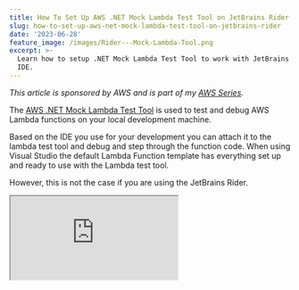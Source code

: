 ```yaml
---
title: How To Set Up AWS .NET Mock Lambda Test Tool on JetBrains Rider
slug: how-to-set-up-aws-net-mock-lambda-test-tool-on-jetbrains-rider
date: '2023-06-28'
feature_image: /images/Rider---Mock-Lambda-Tool.png
excerpt: >-
  Learn how to setup .NET Mock Lambda Test Tool to work with JetBrains Rider
  IDE.
---
```

_This article is sponsored by AWS and is part of my [AWS Series](/tag/aws/)._

The [AWS .NET Mock Lambda Test Tool](https://github.com/aws/aws-lambda-dotnet/tree/master/Tools/LambdaTestTool#the-aws-net-mock-lambda-test-tool-preview) is used to test and debug AWS Lambda functions on your local development machine.

Based on the IDE you use for your development you can attach it to the lambda test tool and debug and step through the function code. When using Visual Studio the default Lambda Function template has everything set up and ready to use with the Lambda test tool.

However, this is not the case if you are using the JetBrains Rider.

<iframe src="https://www.youtube.com/embed/oAXB_QB3jAk?feature=oembed" />

In this post, let’s quickly learn how to set up JetBrains Rrider to work with the .NET Mock Lambda test tool.

## AWS .NET Mock Lambda Test Tool

The Mock Lambda Tool helps test the Lambda function locally without deploying it to an AWS environment.

📢

_**Note:** This tool is not a local Lambda environment. This tool is optimized for quick local debugging with minimal dependencies._

The tool is available as a .NET Global tools and can be installed via command line from NuGet. You can find more installation instructions [here](https://github.com/aws/aws-lambda-dotnet/tree/master/Tools/LambdaTestTool#installing-and-running).

```bash
dotnet tool install -g Amazon.Lambda.TestTool-6.0
```

## Setting Up JetBrains Rider With Mock Lambda Test Tool

You can find the official instructions to set up the mock lambda test tool with JetBrains Rider [here](https://github.com/aws/aws-lambda-dotnet/tree/master/Tools/LambdaTestTool#configure-for-jetbrains-rider).

We will see two different ways to set up Mock Lambda Test Tool to work with Rider.

### Using Rider .run file

JetBrains Rider uses [run/debug configurations](https://www.jetbrains.com/help/rider/Run_Debug_Configuration.html) to run, debug, deploy, and test your code. Each configuration is a named set of startup properties that define what to execute and what parameters and environment should be used.

1.  Add a new Configuration
2.  Select .NET Executable Configuration Type as shown below

![Adding a .NET Executable type run/debug configuration in JetBrains Rider.](/images/image-15.png)

3\.  Specify the 'Exe path' for the configuration → This is the path to the global Mock Lambda Test tool dll (`Amazon.Lambda.TestTool.BlazorTester.dll`).  
You can find the DLL in the `/.dotnet/tools` folder where the global tools are installed.

4\.  Specify the 'Working Directory' → This is the root of the AWS Lambda Function Project.

![](/images/image-16.png)

Clicking apply and running the project with the new configuration, launches and attaches Rider to the Mock Lambda Test Tool for debugging.

#### Save Configuration to Source Control

To save the configuration file as a project file, you can choose the `Store as project file` option, when creating the run/debug configuration.

This will save the config to a file in the solution and can be checked into source control so that it's available to all team members using JetBrains Rider.

Below is a sample `run.xml` file with the Mock Lambda Test Tool configuration.

Since it uses a relative path to the .NET mock lambda test tool and the project folder, this will work fine on any machine as long as they have the mock tool installed.

```xml
<component name="ProjectRunConfigurationManager">
  <configuration default="false" name="Mock Lambda Test Tool" type="RunExe" factoryName=".NET Executable">
    <option name="EXE_PATH" value="$USER_HOME$/.dotnet/tools/.store/amazon.lambda.testtool-6.0/0.12.2/amazon.lambda.testtool-6.0/0.12.2/tools/net6.0/any/Amazon.Lambda.TestTool.BlazorTester.dll" />
    <option name="PROGRAM_PARAMETERS" value="" />
    <option name="WORKING_DIRECTORY" value="$PROJECT_DIR$/Rider.lambda/src/Rider.lambda/" />
    <option name="PASS_PARENT_ENVS" value="1" />
    <option name="USE_EXTERNAL_CONSOLE" value="0" />
    <option name="USE_MONO" value="0" />
    <option name="RUNTIME_ARGUMENTS" value="" />
    <method v="2">
      <option name="Build Solution" enabled="true" />
    </method>
  </configuration>
</component>
```

### Using launchsettings.json File

Visual Studio by default uses the `launcsettings.json` file to store the mock labda test tool run/debug configuration.

Below are the default settings when creating an AWS Lambda project in Visual Studio.

```json
{
  "profiles": {
    "Mock Lambda Test Tool": {
      "commandName": "Executable",
      "commandLineArgs": "--port 5050",
      "workingDirectory": ".\\bin\\$(Configuration)\\net6.0",
      "executablePath": "%USERPROFILE%\\.dotnet\\tools\\dotnet-lambda-test-tool-6.0.exe"
    }
  }
}
```

This automatically sets up the .NET Mock Lambda Test tool and is automatically launched as soon as you run the application.

The same config however does not work with JetBrains Rider.

However, we can slightly modify this (or add a new profile) to work with JetBrains Rider.

Instead of running the `dotnet-lambda-test-tool-6.0.exe` directly, we can run it as a dotnet application just like we set up the .NET Executable run/debug configuration in the previous method.

```json
{
  "profiles": {
    "Mock Lambda Test Tool (Rider)": {
      "commandName": "Executable",
      "commandLineArgs": "%USERPROFILE%/.dotnet/tools/.store/amazon.lambda.testtool-6.0/0.12.2/amazon.lambda.testtool-6.0/0.12.2/tools/net6.0/any/Amazon.Lambda.TestTool.BlazorTester.dll --port 5050",
      "workingDirectory": "$(ProjectDir)",
      "executablePath": "dotnet"
    }
  }
}
```

The above profile uses the `dotnet` executable and launches the Mock Lamba Test Tool ( `Amazon.Lambda.TestTool.BlazorTester.dll`) on port 5050.

Selecting this profile on Rider and running the application also launches the Mock Lambda Test tool and attaches the debugger to the application code.

⚠️

_Remember to update the NuGet version numbers in the path when you update your version of the .NET Mock Lambda Test Tool._

The same profile also works with Visual Studio. You can choose to use the same or have two profiles - one for Visual Studio and one for Rider.

